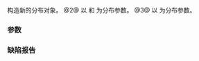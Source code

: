 {{cpp/numeric/random/extreme_value_distribution/title|extreme_value_distribution}}
{{cpp/numeric/random/extreme_value_distribution/navbar}}
{{dcl begin}}
{{dcl|num=1|since=c++11|1=
extreme_value_distribution() : extreme_value_distribution(0.0) {}
}}
{{dcl|num=2|since=c++11|1=
explicit extreme_value_distribution( RealType a, RealType b = 1.0 );
}}
{{dcl|num=3|since=c++11|1=
explicit extreme_value_distribution( const param_type&amp; params );
}}
{{dcl end}}

构造新的分布对象。
@2@ 以 {{c|a}} 和 {{c|b}} 为分布参数。
@3@ 以 {{c|params}} 为分布参数。

===参数===
{{par begin}}
{{par|a|''a'' 分布参数（位置）}}
{{par|b|''b'' 分布参数（尺度）}}
{{par|params|分布参数集}}
{{par end}}

=== 缺陷报告 ===
{{dr list begin}}
{{dr list item|paper=P0935R0|std=C++11|before=默认构造函数曾为 explicit|after=使之为隐式}}
{{dr list end}}

{{langlinks|de|en|es|fr|it|ja|pt|ru}}